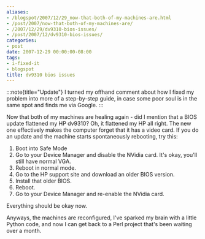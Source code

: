```yaml
---
aliases:
- /blogspot/2007/12/29_now-that-both-of-my-machines-are.html
- /post/2007/now-that-both-of-my-machines-are/
- /2007/12/29/dv9310-bios-issues/
- /post/2007/12/dv9310-bios-issues/
categories:
- post
date: 2007-12-29 00:00:00-08:00
tags:
- i-fixed-it
- blogspot
title: dv9310 bios issues
---
```


:::note{title="Update"}
I turned my offhand comment about how I fixed my problem into more of a step-by-step guide, in case some poor soul is in the same spot and finds me via Google.
:::

Now that both of my machines are healing again - did I mention that a BIOS update flattened my HP dv9310? Oh, it flattened my HP all right. The new one effectively  makes the computer forget that it has a video card. If you do an update and the machine starts spontaneously rebooting, try this:

1. Boot into Safe Mode
2. Go to your Device Manager and disable the NVidia card. It's okay, you'll still have normal VGA.
3. Reboot in normal mode.
4. Go to the HP support site and download an older BIOS version.
5. Install that older BIOS.
6. Reboot.
7. Go to your Device Manager and re-enable the NVidia card.

Everything should be okay now.

Anyways, the machines are reconfigured, I've sparked my brain with a little Python code, and now I can get back to a Perl project that's been waiting over a month.
